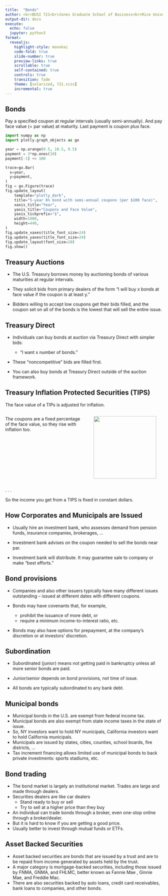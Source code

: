 ```yaml
---
title:  "Bonds"
author: <br>BUSI 721<br>Jones Graduate School of Business<br>Rice University<br><br>Kerry Back
output-dir: docs
execute:
  echo: false
  jupyter: python3
format: 
  revealjs:
    highlight-style: monokai
    code-fold: true
    slide-number: true
    preview-links: true
    scrollable: true
    self-contained: true
    controls: true
    transition: fade
    theme: [solarized, 721.scss]
    incremental: true
---
```


## Bonds 

Pay a specified coupon at regular intervals (usually semi-annually).
And pay face value (= par value) at maturity.  Last payment is coupon plus face.

```python
import numpy as np
import plotly.graph_objects as go

year = np.arange(0.5, 10.5, 0.5)
payment = 3*np.ones(10)
payment[-1] += 100

trace=go.Bar(
  x=year,
  y=payment,
)
fig = go.Figure(trace)
fig.update_layout(
    template="plotly_dark",
    title="5-year 6% bond with semi-annual coupons (per $100 face)",
    xaxis_title="Year",
    yaxis_title="Coupons and Face Value",
    yaxis_tickprefix="$",
    width=1000,
    height=440,
)
fig.update_xaxes(title_font_size=24)
fig.update_yaxes(title_font_size=24)
fig.update_layout(font_size=20)
fig.show()
```


## Treasury Auctions

 - The U.S. Treasury borrows money by auctioning bonds of various maturities at regular intervals.   
 - They solicit bids from primary dealers of the form
"I will buy x bonds at face value if the coupon is at least y."

- Bidders willing to accept low coupons get their bids filled, and the coupon set on all of the bonds is the lowest that will sell the entire issue.

## Treasury Direct

- Individuals can buy bonds at auction via Treasury Direct with simpler bids: 

  - "I want x number of bonds."

- These "noncompetitive" bids are filled first.

- You can also buy bonds at Treasury Direct outside of the auction framework.

## Treasury Inflation Protected Securities (TIPS)

The face value of a TIPs is adjusted for inflation.

::: {.fragment .fade-up}

:::: {.columns}

::: {.column width=50}

The coupons are a fixed percentage of the face value, so they rise with inflation too.
:::
::: {.column width=50}
<p align=center> <img src="images/tips.jpg" height=200></p>
:::
::::

:::

. . .

So the income you get from a TIPS is fixed in constant dollars.


## How Corporates and Municipals are Issued 

- Usually hire an investment bank, who assesses demand from pension funds, insurance companies, brokerages, $\ldots$

- Investment bank advises on the coupon needed to sell the bonds near par.

- Investment bank will distribute. It may guarantee sale to company or make "best efforts."


## Bond provisions

- Companies and also other issuers typically have many different issues outstanding -- issued at different dates with different coupons.

- Bonds may have covenants that, for example,
  - prohibit the issuance of more debt, or
  - require a minimum income-to-interest ratio, etc.
 
- Bonds may also have options for prepayment, at the company's discretion or at investors' discretion.

## Subordination

- Subordinated (junior) means not getting paid in bankruptcy unless all more senior bonds are paid.

- Junior/senior depends on bond provisions, not time of issue.

- All bonds are typically subordinated to any bank debt.

## Municipal bonds

- Municipal bonds in the U.S. are exempt from federal income tax.
- Municipal bonds are also exempt from state income taxes in the state of issue.
- So, NY investors want to hold NY municipals, California investors want to hold California municipals.
- Municipals are issued by states, cities, counties, school boards, fire districts, ...
- Tax increment financing allows limited use of municipal bonds to back private investments: sports stadiums, etc.

## Bond trading

- The bond market is largely an institutional market.  Trades are large and made through dealers.
- Securities dealers are like car dealers
  - Stand ready to buy or sell
  - Try to sell at a higher price than they buy
- An individual can trade bonds through a broker, even one-stop online through a broker/dealer.
- But it is hard to know if you are getting a good price.
- Usually better to invest  through mutual funds or ETFs.


## Asset Backed Securities


- Asset backed securities are bonds that are issued by a trust and are to be repaid from income generated by assets held by the trust.
- A major category is mortgage-backed securities, including those issued by FNMA, GNMA, and FHLMC, better known as Fannie Mae , Ginnie Mae, and Freddie Mac.
- There are also securities backed by auto loans, credit card receivables, bank loans to companies, and other bonds.
